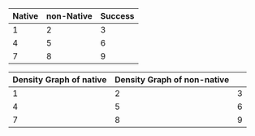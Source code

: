 Native| non-Native| Success| Fail
   --- | --- | --- |
    1  |      2     |   3     |
    4  |      5     |   6     |
    7  |      8     |    9    |
       
       
Density Graph of native | Density Graph of non-native | 
--- | --- | --- |
    1  |      2     |   3     |
    4  |      5     |   6     |
    7  |      8     |    9    |

